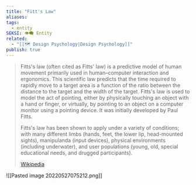 ```yaml
---
title: "Fitt's Law"
aliases: 
tags:
  - entity
SEKSI: 👁️‍🗨️ Entity
related:
  - "[[🗺️ Design Psychology|Design Psychology]]"
publish: true
---
```

> Fitts's law (often cited as Fitts' law) is a predictive model of human movement primarily used in human–computer interaction and ergonomics. This scientific law predicts that the time required to rapidly move to a target area is a function of the ratio between the distance to the target and the width of the target. Fitts's law is used to model the act of pointing, either by physically touching an object with a hand or finger, or virtually, by pointing to an object on a computer monitor using a pointing device. It was initially developed by Paul Fitts.
>
> Fitts's law has been shown to apply under a variety of conditions; with many different limbs (hands, feet, the lower lip, head-mounted sights), manipulanda (input devices), physical environments (including underwater), and user populations (young, old, special educational needs, and drugged participants).
>
> [Wikipedia](https://en.wikipedia.org/wiki/Fitts's%20law)


![[Pasted image 20220527075212.png]]
